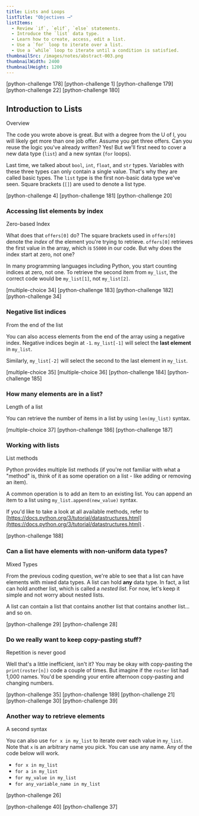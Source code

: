 ```yaml
---
title: Lists and Loops
listTitle: "Objectives ⟶"
listItems:
  - Review `if`, `elif`, `else` statements.
  - Introduce the `list` data type.
  - Learn how to create, access, edit a list.
  - Use a `for` loop to iterate over a list.
  - Use a `while` loop to iterate until a condition is satisfied.
thumbnailSrc: /images/notes/abstract-003.png
thumbnailWidth: 2400
thumbnailHeight: 1200
---
```


[python-challenge 178]
[python-challenge 1]
[python-challenge 179]
[python-challenge 22]
[python-challenge 180]

<CenteredColumn>

## Introduction to Lists

<Chip color="green">Overview</Chip>

The code you wrote above is great. But with a degree from the U of I, you will likely get more than one job offer. Assume you get three offers. Can you reuse the logic you've already written? Yes! But we'll first need to cover a new data type (`list`) and a new syntax (`for` loops).

Last time, we talked about `bool`, `int`, `float`, and `str` types. Variables with these three types can only contain a single value. That's why they are called basic types. The `list` type is the first non-basic data type we've seen. Square brackets (`[]`) are used to denote a list type.

</CenteredColumn>

[python-challenge 4]
[python-challenge 181]
[python-challenge 20]

<CenteredColumn>

### Accessing list elements by index

<Chip color="blue">Zero-based Index</Chip>

What does that `offers[0]` do? The square brackets used in `offers[0]` denote the _index_ of the element you're trying to retrieve. `offers[0]` retrieves the first value in the array, which is `55000` in our code. But why does the index start at zero, not one?

In many programming languages including Python, you start counting indices at zero, not one. To retrieve the second item from `my_list`, the correct code would be `my_list[1]`, not `my_list[2]`.

</CenteredColumn>

[multiple-choice 34]
[python-challenge 183]
[python-challenge 182]
[python-challenge 34]

<CenteredColumn>

### Negative list indices

<Chip color="blue">From the end of the list</Chip>

You can also access elements from the end of the array using a negative index. Negative indices begin at `-1`. `my_list[-1]` will select the **last element** in `my_list`.

Similarly, `my_list[-2]` will select the second to the last element in `my_list`.

</CenteredColumn>

[multiple-choice 35]
[multiple-choice 36]
[python-challenge 184]
[python-challenge 185]

<CenteredColumn>

### How many elements are in a list?

<Chip color="black">Length of a list</Chip>

You can retrieve the number of items in a list by using `len(my_list)` syntax.

</CenteredColumn>

[multiple-choice 37]
[python-challenge 186]
[python-challenge 187]

<CenteredColumn>

### Working with lists

<Chip color="purple">List methods</Chip>

Python provides multiple list methods (if you're not familiar with what a "method" is, think of it as some operation on a list - like adding or removing an item).

A common operation is to add an item to an existing list. You can append an item to a list using `my_list.append(new_value)` syntax.

If you'd like to take a look at all available methods, refer to [https://docs.python.org/3/tutorial/datastructures.html](https://docs.python.org/3/tutorial/datastructures.html) .

</CenteredColumn>

[python-challenge 188]

<CenteredColumn>

### Can a list have elements with non-uniform data types?

<Chip color="pink">Mixed Types</Chip>

From the previous coding question, we're able to see that a list can have elements with mixed data types. A list can hold **any** data type. In fact, a list can hold another list, which is called a _nested list_. For now, let's keep it simple and not worry about nested lists.

</CenteredColumn>

<LargeQuote>
  <p>
    A list can contain a list that contains another list that contains another
    list... and so on.
  </p>
</LargeQuote>

[python-challenge 29]
[python-challenge 28]

<CenteredColumn>

### Do we really want to keep copy-pasting stuff?

<Chip color="red">Repetition is never good</Chip>

Well that's a little inefficient, isn't it? You may be okay with copy-pasting the `print(roster[n])` code a couple of times. But imagine if the `roster` list had 1,000 names. You'd be spending your entire afternoon copy-pasting and changing numbers.

</CenteredColumn>

[python-challenge 35]
[python-challenge 189]
[python-challenge 21]
[python-challenge 30]
[python-challenge 39]

<CenteredColumn>

### Another way to retrieve elements

<Chip color="black">A second syntax</Chip>

You can also use `for x in my_list` to iterate over each value in `my_list`. Note that `x` is an arbitrary name you pick. You can use any name. Any of the code below will work.

- `for x in my_list`
- `for a in my_list`
- `for my_value in my_list`
- `for any_variable_name in my_list`

</CenteredColumn>

[python-challenge 26]

[python-challenge 40]
[python-challenge 37]
